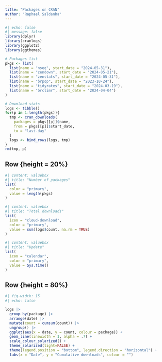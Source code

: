 ```yaml
---
title: "Packages on CRAN"
author: "Raphael Saldanha"
---
```


```r
#| echo: false
#| message: false
library(dplyr)
library(cranlogs)
library(ggplot2)
library(ggthemes)

# Packages list
pkgs <- list(
  list(name = "nseq", start_date = "2024-05-31"),
  list(name = "zendown", start_date = "2024-05-21"),
  list(name = "zenstats", start_date = "2024-05-31"),
  list(name = "brpop", start_date = "2023-10-24"),
  list(name = "tidyrates", start_date = "2024-03-19"),
  list(name = "brclimr", start_date = "2024-04-04")
)

# Download stats
logs <- tibble()
for(p in 1:length(pkgs)){
  tmp <- cran_downloads(
    packages = pkgs[[p]]$name, 
    from = pkgs[[p]]$start_date, 
    to = "last-day"
  )
  logs <- bind_rows(logs, tmp)
}
rm(tmp, p)

```


## Row {height = 20%}

```r
#| content: valuebox
#| title: "Number of packages"
list(
  color = "primary",
  value = length(pkgs)
)
```

```r
#| content: valuebox
#| title: "Total downloads"
list(
  icon = "cloud-download",
  color = "primary",
  value = sum(logs$count, na.rm = TRUE)
)
```

```r
#| content: valuebox
#| title: "Update"
list(
  icon = "calendar",
  color = "primary",
  value = Sys.time()
)
```

## Row {height = 80%}

```r
#| fig-width: 15
#| echo: false

logs |>
  group_by(package) |>
  arrange(date) |>
  mutate(count = cumsum(count)) |>
  ungroup() |>
  ggplot(aes(x = date, y = count, colour = package)) +
  geom_line(linewidth = 1, alpha = .7) +
  scale_colour_solarized() +
  theme_solarized(light=FALSE) +
  theme(legend.position = "bottom", legend.direction = "horizontal") +
  labs(x = "Date", y = "Cumulative downloads", colour = "")
```
